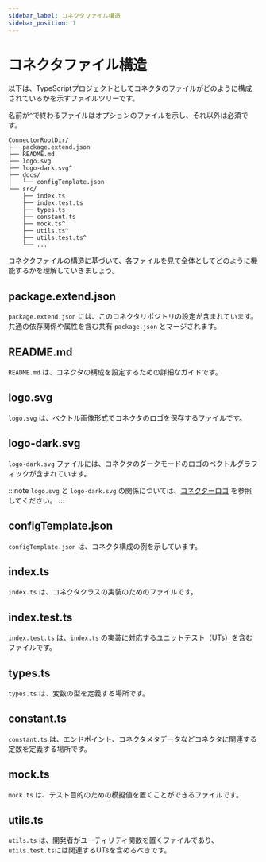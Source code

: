 ```yaml
---
sidebar_label: コネクタファイル構造
sidebar_position: 1
---
```


# コネクタファイル構造

以下は、TypeScriptプロジェクトとしてコネクタのファイルがどのように構成されているかを示すファイルツリーです。

名前が`^`で終わるファイルはオプションのファイルを示し、それ以外は必須です。

```
ConnectorRootDir/
├── package.extend.json
├── README.md
├── logo.svg
├── logo-dark.svg^
├── docs/
│   └── configTemplate.json
└── src/
    ├── index.ts
    ├── index.test.ts
    ├── types.ts
    ├── constant.ts
    ├── mock.ts^
    ├── utils.ts^
    ├── utils.test.ts^
    └── ...
```

コネクタファイルの構造に基づいて、各ファイルを見て全体としてどのように機能するかを理解していきましょう。

## package.extend.json

`package.extend.json` には、このコネクタリポジトリの設定が含まれています。共通の依存関係や属性を含む共有 `package.json` とマージされます。

## README.md

`README.md` は、コネクタの構成を設定するための詳細なガイドです。

## logo.svg

`logo.svg` は、ベクトル画像形式でコネクタのロゴを保存するファイルです。

## logo-dark.svg

`logo-dark.svg` ファイルには、コネクタのダークモードのロゴのベクトルグラフィックが含まれています。

:::note
`logo.svg` と `logo-dark.svg` の関係については、[コネクターロゴ](../../references/connectors/#logo) を参照してください。
:::

## configTemplate.json

`configTemplate.json` は、コネクタ構成の例を示しています。

## index.ts

`index.ts` は、コネクタクラスの実装のためのファイルです。

## index.test.ts

`index.test.ts` は、`index.ts` の実装に対応するユニットテスト（UTs）を含むファイルです。

## types.ts

`types.ts` は、変数の型を定義する場所です。

## constant.ts

`constant.ts` は、エンドポイント、コネクタメタデータなどコネクタに関連する定数を定義する場所です。

## mock.ts

`mock.ts` は、テスト目的のための模擬値を置くことができるファイルです。

## utils.ts

`utils.ts` は、開発者がユーティリティ関数を置くファイルであり、`utils.test.ts`には関連するUTsを含めるべきです。